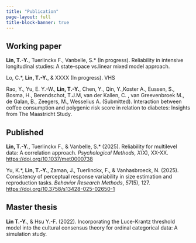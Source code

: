 ```yaml
---
title: "Publication"
page-layout: full
title-block-banner: true
---
```


## Working paper

**Lin, T.-Y.**, Tuerlinckx F., Vanbelle, S.\* (In progress). Reliability in intensive longitudinal studies: A state-space vs.linear mixed model approach. 

Lo, C.\*, **Lin, T.-Y.**, & XXXX (In progress). VHS

Rao, Y., Yu, E. Y.-W., **Lin, T.-Y.**, Chen, Y., Qin, Y.,Koster A., Eussen, S., Bosma, H., Berendschot, T.J.M, van der Kallen, C. , van Greevenbroek M., de Galan, B., Zeegers, M., Wesselius A. (Submitted). Interaction between coffee consumption and polygenic risk score in relation to diabetes: Insights from The Maastricht Study.


## Published

**Lin, T.-Y.**, Tuerlinckx F., & Vanbelle, S.\* (2025). Reliability for multilevel data: A correlation approach. *Psychological Methods*, *X*(X), XX-XX. <https://doi.org/10.1037/met0000738>

Yu, K.\*, **Lin, T.-Y.**, Zaman, J., Tuerlinckx, F., & Vanhasbroeck, N. (2025). Consistency of perceptual response variability in size estimation and reproduction tasks. *Behavior Research Methods*, *57*(5), 127. <https://doi.org/10.3758/s13428-025-02650-1>

## Master thesis

**Lin T.-Y.**, & Hsu Y.-F. (2022). Incorporating the Luce-Krantz threshold model into the cultural consensus theory for ordinal categorical data: A simulation study. 